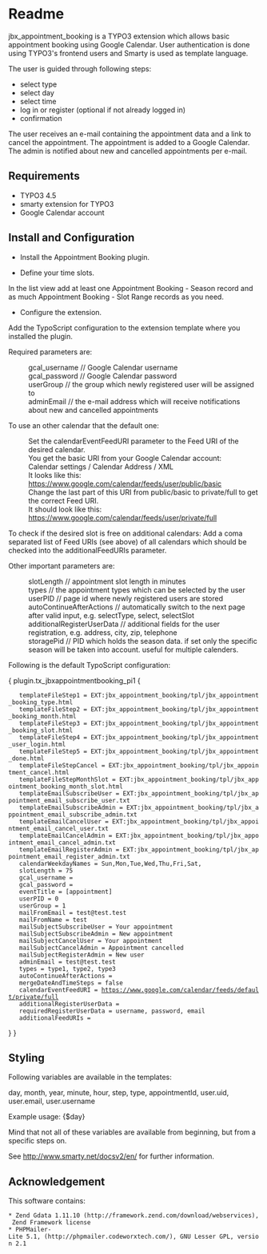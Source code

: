 = Readme =

jbx_appointment_booking is a TYPO3 extension which allows basic appointment booking using Google Calendar.
User authentication is done using TYPO3's frontend users and Smarty is used as template language.

The user is guided through following steps:
* select type
* select day
* select time
* log in or register (optional if not already logged in)
* confirmation

The user receives an e-mail containing the appointment data and a link to cancel the appointment.
The appointment is added to a Google Calendar.
The admin is notified about new and cancelled appointments per e-mail.

== Requirements ==

* TYPO3 4.5
* smarty extension for TYPO3
* Google Calendar account

== Install and Configuration ==

* Install the Appointment Booking plugin.

* Define your time slots.

In the list view add at least one Appointment Booking - Season record and as much Appointment Booking - Slot Range
records as you need.

* Configure the extension.

Add the TypoScript configuration to the extension template where you installed the plugin.

Required parameters are:
: gcal_username // Google Calendar username
: gcal_password // Google Calendar password
: userGroup // the group which newly registered user will be assigned to
: adminEmail // the e-mail address which will receive notifications about new and cancelled appointments

To use an other calendar that the default one:
: Set the calendarEventFeedURI parameter to the Feed URI of the desired calendar.
: You get the basic URI from your Google Calendar account:
: Calendar settings / Calendar Address / XML
: It looks like this: https://www.google.com/calendar/feeds/user/public/basic
: Change the last part of this URI from public/basic to private/full to get the correct Feed URI.
: It should look like this: https://www.google.com/calendar/feeds/user/private/full

To check if the desired slot is free on additional calendars:
Add a coma separated list of Feed URIs (see above) of all calendars which should be checked 
into the additionalFeedURIs parameter.

Other important parameters are:
: slotLength // appointment slot length in minutes
: types // the appointment types which can be selected by the user
: userPID // page id where newly registered users are stored
: autoContinueAfterActions // automatically switch to the next page after valid input, e.g. selectType, select, selectSlot
: additionalRegisterUserData // additional fields for the user registration, e.g. address, city, zip, telephone
: storagePid // PID which holds the season data. if set only the specific season will be taken into account. useful for multiple calenders.

Following is the default TypoScript configuration:

{
plugin.tx_jbxappointmentbooking_pi1 {
    templateFileStep1 = EXT:jbx_appointment_booking/tpl/jbx_appointment_booking_type.html
    templateFileStep2 = EXT:jbx_appointment_booking/tpl/jbx_appointment_booking_month.html
    templateFileStep3 = EXT:jbx_appointment_booking/tpl/jbx_appointment_booking_slot.html
    templateFileStep4 = EXT:jbx_appointment_booking/tpl/jbx_appointment_user_login.html
    templateFileStep5 = EXT:jbx_appointment_booking/tpl/jbx_appointment_done.html
    templateFileStepCancel = EXT:jbx_appointment_booking/tpl/jbx_appointment_cancel.html
    templateFileStepMonthSlot = EXT:jbx_appointment_booking/tpl/jbx_appointment_booking_month_slot.html
    templateEmailSubscribeUser = EXT:jbx_appointment_booking/tpl/jbx_appointment_email_subscribe_user.txt
    templateEmailSubscribeAdmin = EXT:jbx_appointment_booking/tpl/jbx_appointment_email_subscribe_admin.txt
    templateEmailCancelUser = EXT:jbx_appointment_booking/tpl/jbx_appointment_email_cancel_user.txt
    templateEmailCancelAdmin = EXT:jbx_appointment_booking/tpl/jbx_appointment_email_cancel_admin.txt
    templateEmailRegisterAdmin = EXT:jbx_appointment_booking/tpl/jbx_appointment_email_register_admin.txt
    calendarWeekdayNames = Sun,Mon,Tue,Wed,Thu,Fri,Sat,
    slotLength = 75
    gcal_username = 
    gcal_password = 
    eventTitle = [appointment] 
    userPID = 0
    userGroup = 1
    mailFromEmail = test@test.test
    mailFromName = test
    mailSubjectSubscribeUser = Your appointment
    mailSubjectSubscribeAdmin = New appointment
    mailSubjectCancelUser = Your appointment
    mailSubjectCancelAdmin = Appointment cancelled
    mailSubjectRegisterAdmin = New user
    adminEmail = test@test.test
    types = type1, type2, type3
    autoContinueAfterActions = 
    mergeDateAndTimeSteps = false
    calendarEventFeedURI = https://www.google.com/calendar/feeds/default/private/full
    additionalRegisterUserData = 
    requiredRegisterUserData = username, password, email
    additionalFeedURIs = 
}
}

== Styling ==

Following variables are available in the templates:

day, month, year, minute, hour, step, type, appointmentId, user.uid, user.email, user.username

Example usage: {$day}

Mind that not all of these variables are available from beginning, but from a specific steps on.

See http://www.smarty.net/docsv2/en/ for further information.

== Acknowledgement ==

This software contains:

 * Zend Gdata 1.11.10 (http://framework.zend.com/download/webservices), Zend Framework license
 * PHPMailer-Lite 5.1, (http://phpmailer.codeworxtech.com/), GNU Lesser GPL, version 2.1